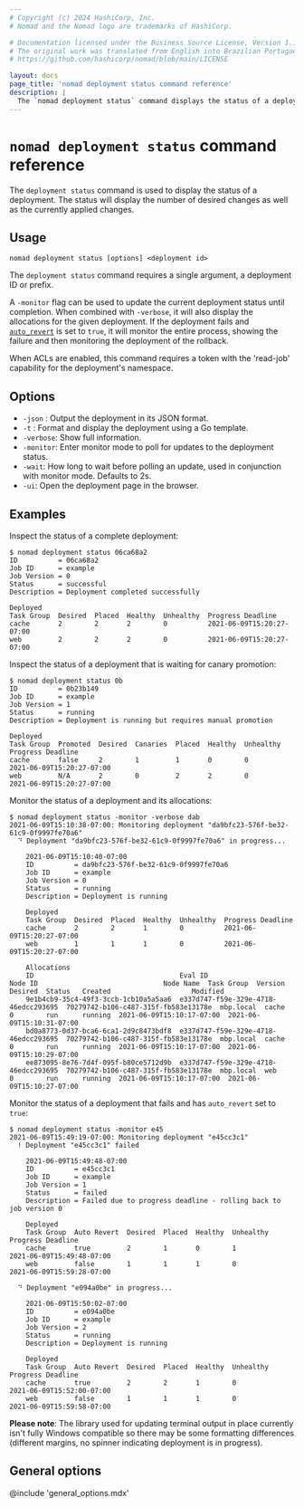 ```yaml
---
# Copyright (c) 2024 HashiCorp, Inc.
# Nomad and the Nomad logo are trademarks of HashiCorp.

# Documentation licensed under the Business Source License, Version 1.1.
# The original work was translated from English into Brazilian Portuguese.
# https://github.com/hashicorp/nomad/blob/main/LICENSE

layout: docs
page_title: 'nomad deployment status command reference'
description: |
  The `nomad deployment status` command displays the status of a deployment.
---
```


# `nomad deployment status` command reference

The `deployment status` command is used to display the status of a deployment.
The status will display the number of desired changes as well as the currently
applied changes.

## Usage

```plaintext
nomad deployment status [options] <deployment id>
```

The `deployment status` command requires a single argument, a deployment ID or
prefix.

A `-monitor` flag can be used to update the current deployment status until completion.
When combined with `-verbose`, it will also display the allocations for the given
deployment. If the deployment fails and [`auto_revert`] is set to `true`, it will monitor
the entire process, showing the failure and then monitoring the deployment of the rollback.

When ACLs are enabled, this command requires a token with the 'read-job'
capability for the deployment's namespace.

## Options

- `-json` : Output the deployment in its JSON format.
- `-t` : Format and display the deployment using a Go template.
- `-verbose`: Show full information.
- `-monitor`: Enter monitor mode to poll for updates to the deployment status.
- `-wait`: How long to wait before polling an update, used in conjunction with monitor
    mode. Defaults to 2s.
- `-ui`: Open the deployment page in the browser.

## Examples

Inspect the status of a complete deployment:

```shell-session
$ nomad deployment status 06ca68a2
ID          = 06ca68a2
Job ID      = example
Job Version = 0
Status      = successful
Description = Deployment completed successfully

Deployed
Task Group  Desired  Placed  Healthy  Unhealthy  Progress Deadline
cache       2        2       2        0          2021-06-09T15:20:27-07:00
web         2        2       2        0          2021-06-09T15:20:27-07:00
```

Inspect the status of a deployment that is waiting for canary promotion:

```shell-session
$ nomad deployment status 0b
ID          = 0b23b149
Job ID      = example
Job Version = 1
Status      = running
Description = Deployment is running but requires manual promotion

Deployed
Task Group  Promoted  Desired  Canaries  Placed  Healthy  Unhealthy  Progress Deadline
cache       false     2        1         1       0        0          2021-06-09T15:20:27-07:00
web         N/A       2        0         2       2        0          2021-06-09T15:20:27-07:00
```

Monitor the status of a deployment and its allocations:

```shell-session
$ nomad deployment status -monitor -verbose dab
2021-06-09T15:10:38-07:00: Monitoring deployment "da9bfc23-576f-be32-61c9-0f9997fe70a6"
  ⠙ Deployment "da9bfc23-576f-be32-61c9-0f9997fe70a6" in progress...

    2021-06-09T15:10:40-07:00
    ID          = da9bfc23-576f-be32-61c9-0f9997fe70a6
    Job ID      = example
    Job Version = 0
    Status      = running
    Description = Deployment is running

    Deployed
    Task Group  Desired  Placed  Healthy  Unhealthy  Progress Deadline
    cache       2        2       1        0          2021-06-09T15:20:27-07:00
    web         1        1       1        0          2021-06-09T15:20:27-07:00

    Allocations
    ID                                    Eval ID                               Node ID                               Node Name  Task Group  Version  Desired  Status   Created                    Modified
    9e1b4cb9-35c4-49f3-3ccb-1cb10a5a5aa6  e337d747-f59e-329e-4718-46edcc293695  70279742-b106-c487-315f-fb583e13178e  mbp.local  cache       0        run      running  2021-06-09T15:10:17-07:00  2021-06-09T15:10:31-07:00
    bd0a8773-0d37-bca6-6ca1-2d9c8473bdf8  e337d747-f59e-329e-4718-46edcc293695  70279742-b106-c487-315f-fb583e13178e  mbp.local  cache       0        run      running  2021-06-09T15:10:17-07:00  2021-06-09T15:10:29-07:00
    ee873095-8e76-7d4f-095f-b80ce5712d9b  e337d747-f59e-329e-4718-46edcc293695  70279742-b106-c487-315f-fb583e13178e  mbp.local  web         0        run      running  2021-06-09T15:10:17-07:00  2021-06-09T15:10:27-07:00
```

Monitor the status of a deployment that fails and has `auto_revert` set to `true`:

```shell-session
$ nomad deployment status -monitor e45
2021-06-09T15:49:19-07:00: Monitoring deployment "e45cc3c1"
  ! Deployment "e45cc3c1" failed

    2021-06-09T15:49:48-07:00
    ID          = e45cc3c1
    Job ID      = example
    Job Version = 1
    Status      = failed
    Description = Failed due to progress deadline - rolling back to job version 0

    Deployed
    Task Group  Auto Revert  Desired  Placed  Healthy  Unhealthy  Progress Deadline
    cache       true         2        1       0        1          2021-06-09T15:49:48-07:00
    web         false        1        1       1        0          2021-06-09T15:59:28-07:00

  ⠙ Deployment "e094a0be" in progress...

    2021-06-09T15:50:02-07:00
    ID          = e094a0be
    Job ID      = example
    Job Version = 2
    Status      = running
    Description = Deployment is running

    Deployed
    Task Group  Auto Revert  Desired  Placed  Healthy  Unhealthy  Progress Deadline
    cache       true         2        2       1        0          2021-06-09T15:52:00-07:00
    web         false        1        1       1        0          2021-06-09T15:59:58-07:00
```

**Please note**: The library used for updating terminal output in place currently isn't fully
Windows compatible so there may be some formatting differences (different margins, no spinner
indicating deployment is in progress).

## General options

@include 'general_options.mdx'

[`auto_revert`]: /nomad/docs/job-specification/update#auto_revert
